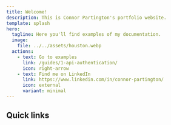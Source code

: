 ```yaml
---
title: Welcome!
description: This is Connor Partington's portfolio website.
template: splash
hero:
  tagline: Here you'll find examples of my documentation.
  image:
    file: ../../assets/houston.webp
  actions:
    - text: Go to examples
      link: /guides/1-api-authentication/
      icon: right-arrow
    - text: Find me on LinkedIn
      link: https://www.linkedin.com/in/connor-partington/
      icon: external
      variant: minimal
---
```



## Quick links

<CardGrid>
	<LinkCard
		title="Examples"
		href="/guides/1-api-authentication/"
		description="View my range of technical writing examples."
	/>
	<LinkCard
		title="Templates"
		href="/templates/"
		description="View my templates for creating helpful content."
	/>
	<LinkCard
		title="Recommendations"
		href="/recommendations/1-jenna-swire"
		description="View recommendations people have given me."
	/>
</CardGrid>